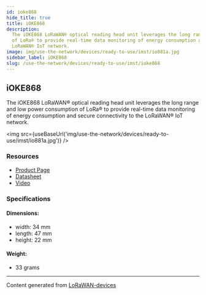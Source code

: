 ```yaml
---
id: ioke868
hide_title: true
title: iOKE868
description:
  The iOKE868 LoRaWAN® optical reading head unit leverages the long range and low power consumption
  of LoRa® to provide real-time data monitoring of energy consumption and secure connectivity to the
  LoRaWAN® IoT network.
image: img/use-the-network/devices/ready-to-use/imst/io881a.jpg
sidebar_label: iOKE868
slug: /use-the-network/devices/ready-to-use/imst/ioke868
---
```



## iOKE868

The iOKE868 LoRaWAN® optical reading head unit leverages the long range and low power consumption of
LoRa® to provide real-time data monitoring of energy consumption and secure connectivity to the
LoRaWAN® IoT network.

<img src={useBaseUrl('img/use-the-network/devices/ready-to-use/imst/io881a.jpg')} />

### Resources

- [Product Page](https://wireless-solutions.de/products/lora-solutions-by-imst/ioke868-lorawan-optical-unit/)
- [Datasheet](https://wireless-solutions.de/downloadfile/ioke868-documents/)
- [Video](https://youtu.be/QeGTIGgXy8U)

### Specifications

#### Dimensions:

- width: 34 mm
- length: 47 mm
- height: 22 mm

#### Weight:

- 33 grams

---

Content generated from [LoRaWAN-devices](https://github.com/TheThingsNetwork/lorawan-devices)
